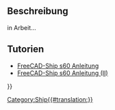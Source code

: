 <languages/>
{{UnfinishedDocu}}

{{Docnav/de
|[[Ship_Capacity/de|Tankkapazität]]
|[[Ship_GZ/de|GZ]]
|[[Ship_Workbench/de|Ship]]
|IconL=Ship_Capacity.svg
|IconR=Ship_GZ.svg
|IconC=Workbench_Ship.svg
}}

{{GuiCommand/de
|Name=Ship Loading
|Name/de=Ship Beladungszustand
|MenuLocation=Weights → Create a new loading condition
|Workbenches=[[Ship_Workbench/de|Ship]]
|Shortcut=
|SeeAlso=
}}

<span id="Description"></span>
==Beschreibung== 

in Arbeit...

<span id="Tutorials"></span>
==Tutorien==

* [[FreeCAD-Ship_s60_tutorial/de|FreeCAD-Ship s60 Anleitung ]]
* [[FreeCAD-Ship_s60_tutorial_(II)/de|FreeCAD-Ship s60 Anleitung (II)]] 


{{Docnav/de
|[[Ship_Capacity/de|Tankkapazität]]
|[[Ship_GZ/de|GZ]]
|[[Ship_Workbench/de|Ship]]
|IconL=Ship_Capacity.svg
|IconR=Ship_GZ.svg
|IconC=Workbench_Ship.svg
}}

{{Userdocnavi{{#translation:}}}}
[[Category:Ship{{#translation:}}]]